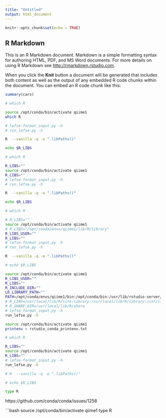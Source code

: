 ```yaml
---
title: "Untitled"
output: html_document
---
```


```r
knitr::opts_chunk$set(echo = TRUE)
```

## R Markdown

This is an R Markdown document. Markdown is a simple formatting syntax for authoring HTML, PDF, and MS Word documents. For more details on using R Markdown see <http://rmarkdown.rstudio.com>.

When you click the **Knit** button a document will be generated that includes both content as well as the output of any embedded R code chunks within the document. You can embed an R code chunk like this:

```r
summary(cars)
```


```bash
# which R

source /opt/conda/bin/activate qiime1
which R

# lefse-format_input.py -h
# run_lefse.py -h

R  --vanilla -q -e ".libPaths()"

echo $R_LIBS
```
```bash
# which R

R_LIBS=""
source /opt/conda/bin/activate qiime1
R_LIBS=""
# lefse-format_input.py -h
# run_lefse.py -h

R  --vanilla -q -e ".libPaths()"

echo $R_LIBS
```
```bash
# which R

# R_LIBS=""
source /opt/conda/bin/activate qiime1
# R_LIBS="/opt/conda/envs/qiime1/lib/R/library"
R_LIBS_USER=""
R_LIBS=""
# lefse-format_input.py -h
# run_lefse.py -h

R  --vanilla -q -e ".libPaths()"

# echo $R_LIBS

```

```bash
source /opt/conda/bin/activate qiime1
R_LIBS_USER=""
R_LIBS=""
R_INCLUDE_DIR=""
LD_LIBRARY_PATH=""
PATH=/opt/conda/envs/qiime1/bin:/opt/conda/bin:/usr/lib/rstudio-server/bin:/usr/local/sbin:/usr/local/bin:/usr/sbin:/usr/bin:/sbin:/bin
# R_LIBS=/usr/local/lib/R/site-library:/usr/local/lib/R/library:/usr/lib/R/library
# R_SHARE_DIR=/usr/local/lib/R/share
# lefse-format_input.py -h
run_lefse.py -h
```



```bash
source /opt/conda/bin/activate qiime1
printenv > rstudio_conda_printenv.txt
```



```bash
# which R

R_LIBS=""
source /opt/conda/bin/activate qiime1
R_LIBS=""
# lefse-format_input.py -h
run_lefse.py -h

# R  --vanilla -q -e ".libPaths()"

# echo $R_LIBS
```
```bash
type R
```

https://github.com/conda/conda/issues/1258

```bash
source /opt/conda/bin/activate qiime1
type R
